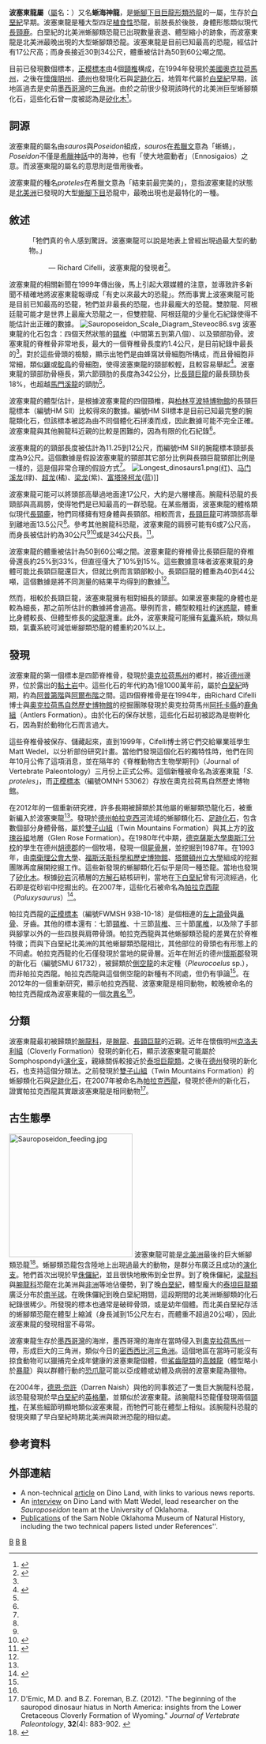 {{Automatic Taxobox
| taxon = Sauroposeidon
| fossil_range = [[早白堊世|白堊紀早期]] ([[阿爾布階|阿爾布階]]),{{fossil_range|112}}
| image = Sauroposeidon proteles.jpg
| image_caption = 
| authority = Wedel ''et al.'', 2000
| type_species = '''完美波塞東龍<br>''Sauroposeidon proteles'''''
| type_species_authority = Wedel ''et al.'', 2000
|synonyms = 
*?[[帕拉克西龍|帕拉克西龍]] ''Paluxysaurus'' <br><small>Rose, 2007</small>
}}

'''波塞東龍屬'''（[[屬|屬]]名：{{lang|la|''Sauroposeidon''}}）又名'''蜥海神龍'''，是[[蜥腳下目|蜥腳下目]][[巨龍形類|巨龍形類]][[恐龍|恐龍]]的一屬，生存於[[白堊紀|白堊紀]]早期。波塞東龍是種大型四足[[植食性|植食性]]恐龍，前肢長於後肢，身體形態類似現代[[長頸鹿|長頸鹿]]。白堊紀的北美洲蜥腳類恐龍已出現數量衰退、體型縮小的跡象，而波塞東龍是北美洲最晚出現的大型蜥腳類恐龍。波塞東龍是目前已知最高的恐龍，經估計有17公尺高；而身長接近30到34公尺，體重被估計為50到60公噸之間。

目前已發現數個標本，[[正模標本|正模標本]]由4個[[頸椎|頸椎]]構成，在1994年發現於[[美國|美國]][[奧克拉荷馬州|奧克拉荷馬州]]，之後在[[懷俄明州|懷俄明州]]、[[德克薩斯州|德州]]也發現化石與[[足跡化石|足跡化石]]，地質年代屬於[[白堊紀|白堊紀]]早期，該地區過去是史前[[墨西哥灣|墨西哥灣]]的[[三角洲|三角洲]]。由於之前很少發現該時代的北美洲巨型蜥腳類化石，這些化石曾一度被認為是[[矽化木|矽化木]]<ref name=Wedeletal2000b>{{cite journal|last=Wedel|first=Mathew J.|coauthors=Cifelli, Richard L.; Sanders, R. Kent|year=2000|month=|title=Osteology, paleobiology, and relationships of the sauropod dinosaur ''Sauroposeidon''|journal=Acta Palaeontologica Polonica|volume=45|pages=343–3888|doi=|url=http://sauroposeidon.net/Wedel-et-al_2000b_sauroposeidon.pdf|format=PDF|access-date=2007-08-12|archive-date=2007-09-28|archive-url=https://web.archive.org/web/20070928080928/http://sauroposeidon.net/Wedel-et-al_2000b_sauroposeidon.pdf|dead-url=no}}</ref>。

== 詞源 ==
波塞東龍的屬名由''sauros''與''Poseidon''組成，''sauros''在[[希臘文|希臘文]]意為「蜥蜴」，''Poseidon''不僅是[[希臘神話|希臘神話]]中的海神，也有「使大地震動者」（Ennosigaios）之意。而波塞東龍的屬名的意思則是借用後者。

波塞東龍的種名''proteles''在希臘文意為「結束前最完美的」，意指波塞東龍的狀態是[[北美洲|北美洲]]已發現的大型[[蜥腳下目|蜥腳下目]]恐龍中，最晚出現也是最特化的一種。

== 敘述 ==
:「牠們真的令人感到驚訝。波塞東龍可以說是地表上曾經出現過最大型的動物。」
::— Richard Cifelli，波塞東龍的發現者<ref name=BBCNews>{{cite web|url=http://news.bbc.co.uk/1/hi/sci/tech/503682.stm|title=Biggest dinosaur identified|accessdate=2008-08-14|last=|first=|coauthors=|date=1999-11-03|work=Sci/Tech|publisher=BBC News|archive-date=2009-05-16|archive-url=https://web.archive.org/web/20090516115239/http://news.bbc.co.uk/1/hi/sci/tech/503682.stm|dead-url=no}}</ref>。

波塞東龍的相關新聞在1999年傳出後，馬上引起大眾媒體的注意，並導致許多新聞不精確地將波塞東龍報導成「有史以來最大的恐龍」。然而事實上波塞東龍可能是目前已知最高的恐龍，牠們並非最長的恐龍，也非最龐大的恐龍。雙腔龍、阿根廷龍可能才是世界上最龐大恐龍之一，但雙腔龍、阿根廷龍的少量化石紀錄使得不能估計出正確的數據。
[[File:Sauroposeidon_Scale_Diagram_Steveoc86.svg|thumb]]
波塞東龍的化石包含：四個天然狀態的[[頸椎|頸椎]]（中間第五到第八個）、以及頸部肋骨。波塞東龍的脊椎骨非常地長，最大的一個脊椎骨長度約1.4公尺，是目前紀錄中最長的<ref name=Wedeletal2000a />。對於這些骨頭的檢驗，顯示出牠們是由蜂窩狀骨細胞所構成，而且骨細胞非常細，類似[[雞|雞]]或[[鴕鳥|鴕鳥]]的骨細胞，使得波塞東龍的頸部較輕，且較容易舉起<ref name=Wedeletal2000a>{{cite journal|last=Wedel|first=Mathew J.|coauthors=Cifelli, Richard L.; Sanders, R. Kent|title=''Sauroposeidon proteles'', a new sauropod from the Early Cretaceous of Oklahoma|journal=Journal of Vertebrate Paleontology|volume=29|issue=1|pages=109–114|doi=|url=http://sauroposeidon.net/Wedel-et-al_2000a_sauroposeidon.pdf|format=PDF|date=March 2000|access-date=2007-08-12|archive-date=2007-10-31|archive-url=https://web.archive.org/web/20071031032826/http://sauroposeidon.net/Wedel-et-al_2000a_sauroposeidon.pdf|dead-url=no}}</ref>。波塞東龍的頸部肋骨極長，第六節頸肋的長度為342公分，比[[長頸巨龍|長頸巨龍]]的最長頸肋長18%，也超越[[馬門溪龍|馬門溪龍]]的頸肋<ref name=Wedeletal2000b/>。

波塞東龍的體型估計，是根據波塞東龍的四個頸椎，與[[柏林|柏林]][[亨波特博物館|亨波特博物館]]的長頸巨龍標本（編號HM SII）比較得來的數據。編號HM SII標本是目前已知最完整的腕龍類化石，但該標本被認為由不同個體化石拼湊而成，因此數據可能不完全正確。波塞東龍與其他腕龍科近親的比較是困難的，因為有限的化石紀錄<ref name=Wedeletal2000b/>。

波塞東龍的的頸部長度被估計為11.25到12公尺，而編號HM SII的腕龍標本頸部長度為9公尺。這個數據是假設波塞東龍的頸部其它部分比例與長頸巨龍頸部比例是一樣的，這是個非常合理的假設方式<ref name=Wedeletal2000b/>。
[[File:Longest_dinosaurs1.png|thumb]](红)、[[马门溪龙|马门溪龙]](绿)、[[超龙|超龙]](橘)、[[梁龙|梁龙]](紫)、[[富塔隆柯龙|富塔隆柯龙]](蓝)]]

波塞東龍可能可以將頭部高舉過地面達17公尺，大約是六層樓高。腕龍科恐龍的長頸部與高肩膀，使得牠們是已知最高的一群恐龍。在某些層面，波塞東龍的體格類似現代[[長頸鹿|長頸鹿]]，牠們同樣擁有短身體與長頸部。相較而言，[[長頸巨龍|長頸巨龍]]可將頭部高舉到離地面13.5公尺<ref name=Wedeletal2000b/>。參考其他腕龍科恐龍，波塞東龍的肩膀可能有6或7公尺高，而身長被估計約為30公尺<ref name=Wedeletal2000b/><ref name=Wedeletal2005>{{cite journal|last=Wedel|first=Mathew J.|coauthors=Cifelli, Richard L.|title=''Sauroposeidon'': Oklahoma's Native Giant|journal=Oklahoma Geology Notes|volume=65|issue=2|pages=40–57|doi=|url=http://sauroposeidon.net/Wedel-Cifelli_2005_native-giant.pdf|format=PDF|date=Summer 2005|deadurl=yes|archiveurl=https://web.archive.org/web/20070621122509/http://www.sauroposeidon.net/Wedel-Cifelli_2005_native-giant.pdf|archivedate=2007-06-21}}</ref>或是34公尺長。<ref name=KC06>{{cite journal |last=Carpenter |first=Kenneth |year=2006 |chapter=Biggest of the big: a critical re-evaluation of the mega-sauropod ''Amphicoelias fragillimus'' |editor=Foster, John R.; and Lucas, Spencer G. (eds.) |title=Paleontology and Geology of the Upper Jurassic Morrison Formation |publisher=New Mexico Museum of Natural History and Science |location=Albuquerque |series=New Mexico Museum of Natural History and Science Bulletin '''36''' |pages=131–138 |url=https://scientists.dmns.org/sites/kencarpenter/PDFs%20of%20publications/Amphicoelias.pdf |format=pdf |deadurl=yes |archiveurl=https://web.archive.org/web/20071202033905/https://scientists.dmns.org/sites/kencarpenter/PDFs%20of%20publications/Amphicoelias.pdf |archivedate=2007-12-02 }}</ref>。

波塞東龍的體重被估計為50到60公噸之間。波塞東龍的脊椎骨比長頸巨龍的脊椎骨還長約25%到33%，但直徑僅大了10%到15%。這些數據意味者波塞東龍的身體可能比長頸巨龍還巨大，但就比例而言頸部較小。長頸巨龍的體重為40到44公噸，這個數據是將不同測量的結果平均得到的數據<ref name=Wedeletal2000b/>。

然而，相較於長頸巨龍，波塞東龍擁有相對細長的頸部。如果波塞東龍的身體也是較為細長，那之前所估計的數據將會過高。舉例而言，體型較粗壯的[[迷惑龍|迷惑龍]]，體重比身體較長、但體型修長的[[梁龍|梁龍]]還重。此外，波塞東龍可能擁有[[氣囊|氣囊]]系統，類似鳥類，氣囊系統可減低蜥腳類恐龍的體重約20%以上。

== 發現 ==
{{multiple image
 | align     = right
 | direction = vertical
 | image1    = Sauroposeidon.jpg
 | width1    = 250
 | caption1  =   
 | image2    = Sauroposeidon vertebrae drawing.svg
 | width2    = 250
 | caption2  = [[正模標本|正模標本]]的[[頸椎|頸椎]]
}}
波塞東龍的第一個標本是四節脊椎骨，發現於[[奧克拉荷馬州|奧克拉荷馬州]]的鄉村，接近[[德克薩斯州|德州]]邊界，位於露出的[[黏土岩|黏土岩]]中。這些化石的年代約為1億1000萬年前，屬於[[白堊紀|白堊紀]]時期，約為[[阿普第階|阿普第階]]與[[阿爾布階|阿爾布階]]之間。這四個脊椎骨是在1994年，由Richard Cifelli博士與[[奧克拉荷馬自然歷史博物館|奧克拉荷馬自然歷史博物館]]的挖掘團隊發現於奧克拉荷馬州[[阿托卡縣_(奧克拉荷馬州)|阿托卡縣]]的[[鹿角組|鹿角組]]（Antlers Formation）。由於化石的保存狀態，這些化石起初被認為是樹幹化石，因為對於動物化石而言過大。

這些脊椎骨被保存、儲藏起來，直到1999年，Cifelli博士將它們交給畢業班學生Matt Wedel，以分析部份研究計畫。當他們發現這個化石的獨特性時，他們在同年10月公佈了這項消息，並在隔年的《脊椎動物古生物學期刊》（Journal of Vertebrate Paleontology）三月份上正式公佈。這個新種被命名為波塞東龍「''S. proteles''」，而[[正模標本|正模標本]]（編號OMNH 53062）存放在奧克拉荷馬自然歷史博物館。

在2012年的一個重新研究裡，許多長期被歸類於其他屬的蜥腳類恐龍化石，被重新編入於波塞東龍<ref name=cloverlyspecimen/>。發現於[[德克薩斯州|德州]][[帕拉克西河|帕拉克西河]]流域的蜥腳類化石、[[足跡化石|足跡化石]]，包含數個部分身體骨骼，屬於[[雙子山組|雙子山組]]（Twin Mountains Formation）與其上方的[[玫瑰谷組|玫瑰谷組]]地層（Glen Rose Formation）。在1980年代中期，[[德克薩斯大學奧斯汀分校|德克薩斯大學奧斯汀分校]]的學生在德州[[胡德郡_(德克薩斯州)|胡德郡]]的一個牧場，發現一個[[屍骨層|屍骨層]]，並挖掘到1987年。在1993年，由[[南衛理公會大學|南衛理公會大學]]、[[福斯沃斯科學和歷史博物館|福斯沃斯科學和歷史博物館]]、[[塔爾頓州立大學|塔爾頓州立大學]]組成的挖掘團隊再度展開挖掘工作。這些新發現的蜥腳類化石似乎是同一種恐龍。當地也發現了[[矽化木|矽化木]]。根據[[砂岩|砂岩]]沉積層的[[方解石|方解石]]結核研判，當地在[[下白堊紀|下白堊紀]]曾有河流經過，化石即是從砂岩中挖掘出的。在2007年，這些化石被命名為[[帕拉克西龍|帕拉克西龍]]（''Paluxysaurus''）<ref name=PJR07>{{cite journal |last=Rose |first=Peter J. |year=2007 |title=A new titanosauriform sauropod (Dinosauria: Saurischia) from the Early Cretaceous of central Texas and its phylogenetic relationships |journal=Palaeontologia Electronica |volume=10 |issue=2 |url=http://palaeo-electronica.org/2007_2/00063/ |format=web pages |access-date=2012-07-09 |archive-date=2009-06-22 |archive-url=https://www.webcitation.org/5hjMxmZNF?url=http://palaeo-electronica.org/2007_2/00063/ |dead-url=no }}</ref>。

帕拉克西龍的[[正模標本|正模標本]]（編號FWMSH 93B-10-18）是個相連的[[左上頜骨|左上頜骨]]與[[鼻骨|鼻骨]]、牙齒。其他的標本還有：七節[[頸椎|頸椎]]、十三節[[背椎|背椎]]、三十節[[尾椎|尾椎]]，以及除了手部與腳掌以外的一些四肢與肩帶骨頭。帕拉克西龍與其他蜥腳類恐龍的差異在於脊椎特徵；而與下白堊紀北美洲的其他蜥腳類恐龍相比，其他部位的骨頭也有形態上的不同處。帕拉克西龍的化石僅發現於當地的屍骨層。近年在附近的德州[[懷斯郡_(德克薩斯州)|懷斯郡]]發現的新化石（編號SMU 61732），被歸類於[[側空龍|側空龍]]的未定種（''Pleurocoelus'' sp.），而非帕拉克西龍。帕拉克西龍與這個側空龍的新種有不同處，但仍有爭論<ref name=PJR07/>。在2012年的一個重新研究，顯示帕拉克西龍、波塞東龍是相同動物，較晚被命名的帕拉克西龍成為波塞東龍的一個[[次異名|次異名]]<ref name=cloverlyspecimen/>。

==分類==
波塞東龍最初被歸類於[[腕龍科|腕龍科]]，是[[腕龍|腕龍]]、[[長頸巨龍|長頸巨龍]]的近親。近年在懷俄明州[[克洛夫利組|克洛夫利組]]（Cloverly Formation）發現的新化石，顯示波塞東龍可能屬於Somphospondyli[[演化支|演化支]]，親緣關係較接近於[[泰坦巨龍類|泰坦巨龍類]]。之後在[[德克薩斯州|德州]]發現的新化石，也支持這個分類法。之前發現於[[雙子山組|雙子山組]]（Twin Mountains Formation）的蜥腳類化石與[[足跡化石|足跡化石]]，在2007年被命名為[[帕拉克西龍|帕拉克西龍]]，發現於德州的新化石，證實帕拉克西龍其實跟波塞東龍是相同動物<ref name=cloverlyspecimen>D'Emic, M.D. and B.Z. Foreman, B.Z. (2012). "The beginning of the sauropod dinosaur hiatus in North America: insights from the Lower Cretaceous Cloverly Formation of Wyoming." ''Journal of Vertebrate Paleontology'', '''32'''(4): 883-902. {{doi|10.1080/02724634.2012.671204}}</ref>。

== 古生態學 ==
[[File:Sauroposeidon_feeding.jpg|250px]]
波塞東龍可能是[[北美洲|北美洲]]最後的巨大蜥腳類恐龍<ref name=WedelInterview>{{cite web|last=Brusatte|first=Steve|url=http://www.geocities.com/stegob/mattwedel.html|title=Matt Wedel|accessdate=2008-08-14|work=Paleontology Interviews|publisher=Dino Land|year=2000|archiveurl=https://web.archive.org/web/20020310081312/http://www.geocities.com/stegob/mattwedel.html|archivedate=2002-03-10|deadurl=yes}}</ref>。蜥腳類恐龍包含陸地上出現過最大的動物，是群分布廣泛且成功的[[演化支|演化支]]。牠們首次出現於早[[侏儸紀|侏儸紀]]，並且很快地散佈到全世界。到了晚侏儸紀，[[梁龍科|梁龍科]]與[[腕龍科|腕龍科]]恐龍在北美洲與[[非洲|非洲]]等地佔優勢，到了晚[[白堊紀|白堊紀]]，體型龐大的[[泰坦巨龍類|泰坦巨龍類]]廣泛分布於[[南半球|南半球]]。在晚侏儸紀到晚白堊紀期間，這段期間的北美洲蜥腳類的化石紀錄很稀少。所發現的標本也通常是破碎骨頭，或是幼年個體。而北美白堊紀存活的蜥腳類恐龍在體型上縮減（身長減到15公尺左右，而體重不超過20公噸），因此波塞東龍的發現相當不尋常。

波塞東龍生存於[[墨西哥灣|墨西哥灣]]的海岸，墨西哥灣的海岸在當時侵入到[[奧克拉荷馬州|奧克拉荷馬州]]一帶，形成巨大的三角洲，類似今日的[[密西西比河三角洲|密西西比河三角洲]]。這個地區在當時可能沒有掠食動物可以獵捕完全成年健康的波塞東龍個體，但[[鯊齒龍類|鯊齒龍類]]的[[高棘龍|高棘龍]]（體型略小於[[暴龍|暴龍]]）與以群體行動的[[恐爪龍|恐爪龍]]可能以亞成體或幼體及病弱的波塞東龍為獵物。

在2004年，[[德恩·奈許|德恩·奈許]]（Darren Naish）與他的同事敘述了一隻巨大腕龍科恐龍，該恐龍發現於早[[白堊紀|白堊紀]]的[[英格蘭|英格蘭]]，並類似於波塞東龍。該腕龍科恐龍僅發現兩個[[頸椎|頸椎]]，在某些細節明顯地類似波塞東龍，而牠們可能在體型上相似。該腕龍科恐龍的發現突顯了早白堊紀時期北美洲與歐洲恐龍的相似處。

== 參考資料 ==
{{Reflist}}

== 外部連結 ==
* A non-technical [https://web.archive.org/web/20021028085131/http://www.geocities.com/CapeCanaveral/Galaxy/8152/largest.html article] on Dino Land, with links to various news reports.
* An [https://web.archive.org/web/20010427112806/http://www.geocities.com/CapeCanaveral/Galaxy/8152/mattwedel.html interview] on Dino Land with Matt Wedel, lead researcher on the ''Sauroposeidon'' team at the University of Oklahoma.
* [https://web.archive.org/web/20050909073139/http://www.snomnh.ou.edu/publications/Articles/index.shtml Publications] of the Sam Noble Oklahoma Museum of Natural History, including the two technical papers listed under References''.
{{Taxonbar|from=Q131693}}

[[Category:北美洲恐龍|B]]
[[Category:大鼻龍類|B]]
[[Category:下白堊紀恐龍|B]]